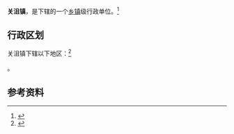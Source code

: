 {{中国乡级行政区|42/10/02/103/000}}

'''关沮镇'''，是{{PRC admin/fullname|42/10/02/103/000|3}}下辖的一个[[乡镇|乡镇]]级行政单位。<ref>{{PRC admin/ref sgc|{{PRC admin/parent|42/10/02/103/000}}}}</ref>

== 行政区划 ==

关沮镇下辖以下地区：<ref>{{PRC admin/ref sgc|42/10/02/103/000}}</ref>

{{PRC admin/children|42/10/02/103/000}}。

== 参考资料 ==

{{reflist}}

{{行政区划小作品}}
{{PRC admin/navcat|42/10/02/103/000}}